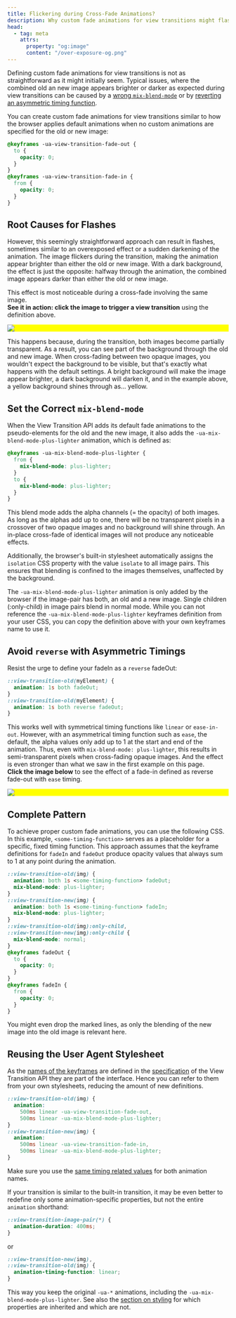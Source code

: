 ```yaml
---
title: Flickering during Cross-Fade Animations?
description: Why custom fade animations for view transitions might flash.
head:
  - tag: meta
    attrs:
      property: "og:image"
      content: "/over-exposure-og.png"
---
```


Defining custom fade animations for view transitions is not as straightforward as it might initially seem. Typical issues, where the combined old an new image appears brighter or darker as expected during view transitions can be caused by a [wrong `mix-blend-mode`](#set-the-correct-mix-blend-mode) or by [reverting an asymmetric timing function](#avoid-reverse-with-asymmetric-timings).

You can create custom fade animations for view transitions similar to how the browser applies default animations when no custom animations are specified for the old or new image:

```css
@keyframes -ua-view-transition-fade-out {
  to {
    opacity: 0;
  }
}
@keyframes -ua-view-transition-fade-in {
  from {
    opacity: 0;
  }
}
```

## Root Causes for Flashes

However, this seemingly straightforward approach can result in flashes, sometimes similar to an overexposed effect or a sudden darkening of the animation. The image flickers during the transition, making the animation appear brighter than either the old or new image. With a dark background, the effect is just the opposite: halfway through the animation, the combined image appears darker than either the old or new image.

This effect is most noticeable during a cross-fade involving the same image. \
**See it in action: click the image to trigger a view transition** using the definition above.

<style>{`
  :active-view-transition-type(same-document)::view-transition-old(main),
  :active-view-transition-type(same-document)::view-transition-new(main) {
    animation: none;
  }

  :active-view-transition-type(same-document) #img {
    view-transition-name: img;
  }
`}</style>

<style>{`
::view-transition-old(img) {
  animation: both 1s fadeOut;
}
::view-transition-new(img) {
  animation: both 1s fadeIn;
}
@keyframes fadeIn {
  from {
    opacity: 0;
  }
}
@keyframes fadeOut {
  to {
    opacity: 0;
  }
}
`}</style>

<div style="background-color: yellow">
  <img
    id="img"
    onclick="self.document.startViewTransition({types: ['same-document']})"
    src="/landscape.webp"
    data-zoom-off
  />
</div>

This happens because, during the transition, both images become partially transparent. As a result, you can see part of the background through the old and new image. When cross-fading between two opaque images, you wouldn't expect the background to be visible, but that's exactly what happens with the default settings. A bright background will make the image appear brighter, a dark background will darken it, and in the example above, a yellow background shines through as&hellip; yellow.

## Set the Correct `mix-blend-mode`

When the View Transition API adds its default fade animations to the pseudo-elements for the old and the new image, it also adds the `-ua-mix-blend-mode-plus-lighter` animation, which is defined as:

```css
@keyframes -ua-mix-blend-mode-plus-lighter {
  from {
    mix-blend-mode: plus-lighter;
  }
  to {
    mix-blend-mode: plus-lighter;
  }
}
```

This blend mode adds the alpha channels (= the opacity) of both images. As long as the alphas add up to one, there will be no transparent pixels in a crossover of two opaque images and no background will shine through. An in-place cross-fade of identical images will not produce any noticeable effects.

Additionally, the browser's built-in stylesheet automatically assigns the `isolation` CSS property with the value `isolate` to all image pairs. This ensures that blending is confined to the images themselves, unaffected by the background.

The `-ua-mix-blend-mode-plus-lighter` animation is only added by the browser if the image-pair has both, an old and a new image. Single children (:only-child) in image pairs blend in normal mode. While you can not reference the `-ua-mix-blend-mode-plus-lighter` keyframes definition from your user CSS, you can copy the definition above with your own keyframes name to use it.

## Avoid `reverse` with Asymmetric Timings

Resist the urge to define your fadeIn as a `reverse` fadeOut:

```css del={5}
::view-transition-old(myElement) {
  animation: 1s both fadeOut;
}
::view-transition-old(myElement) {
  animation: 1s both reverse fadeOut;
}
```

This works well with symmetrical timing functions like `linear` or `ease-in-out`. However, with an asymmetrical timing function such as `ease`, the default, the alpha values only add up to 1 at the start and end of the animation. Thus, even with `mix-blend-mode: plus-lighter`, this results in semi-transparent pixels when cross-fading opaque images. And the effect is even stronger than what we saw in the first example on this page.\
**Click the image below** to see the effect of a fade-in defined as reverse fade-out with `ease` timing.

<style>{`

:active-view-transition-type(same-document) {
  #img2 {
    view-transition-name: img2;
  }
}
::view-transition-old(img2) {
  animation: both 1s fadeOut;
  mix-blend-mode: plus-lighter;
}
::view-transition-new(img2) {
  animation: both 1s reverse fadeOut;
  mix-blend-mode: plus-lighter;
}
`}</style>

<div style="background-color: yellow">
  <img
    id="img2"
    onclick="self.document.startViewTransition({types:['same-document']})"
    src="/landscape.webp"
    data-zoom-off
  />
</div>

## Complete Pattern

To achieve proper custom fade animations, you can use the following CSS. In this example, `<some-timing-function>` serves as a placeholder for a specific, fixed timing function. This approach assumes that the keyframe definitions for `fadeIn` and `fadeOut` produce opacity values that always sum to 1 at any point during the animation.

```css mark={3,9}
::view-transition-old(img) {
  animation: both 1s <some-timing-function> fadeOut;
  mix-blend-mode: plus-lighter;
}
::view-transition-new(img) {
  animation: both 1s <some-timing-function> fadeIn;
  mix-blend-mode: plus-lighter;
}
::view-transition-old(img):only-child,
::view-transition-new(img):only-child {
  mix-blend-mode: normal;
}
@keyframes fadeOut {
  to {
    opacity: 0;
  }
}
@keyframes fadeIn {
  from {
    opacity: 0;
  }
}
```

You might even drop the marked lines, as only the blending of the new image into the old image is relevant here.

## Reusing the User Agent Stylesheet

As the [names of the keyframes](/basics/styling/#the-user-agent-stylesheet) are defined in the [specification](/basics/api/#w3c-drafts) of the View Transition API they are part of the interface. Hence you can refer to them from your own stylesheets, reducing the amount of new definitions.

```css
::view-transition-old(img) {
  animation:
    500ms linear -ua-view-transition-fade-out,
    500ms linear -ua-mix-blend-mode-plus-lighter;
}
::view-transition-new(img) {
  animation:
    500ms linear -ua-view-transition-fade-in,
    500ms linear -ua-mix-blend-mode-plus-lighter;
}
```

Make sure you use the [same timing related values](/tips/over-exposure/#avoid-reverse-with-asymmetric-timings) for both animation names.

If your transition is similar to the built-in transition, it may be even better to redefine only some animation-specific properties, but not the entire `animation` shorthand:

```css
::view-transition-image-pair(*) {
  animation-duration: 400ms;
}
```

or

```css
::view-transition-new(img),
::view-transition-old(img) {
  animation-timing-function: linear;
}
```

This way you keep the original `-ua-*` animations, including the `-ua-mix-blend-mode-plus-lighter`. See also the [section on styling](/basics/styling/#cross-fade-of-the-images) for which properties are inherited and which are not.
